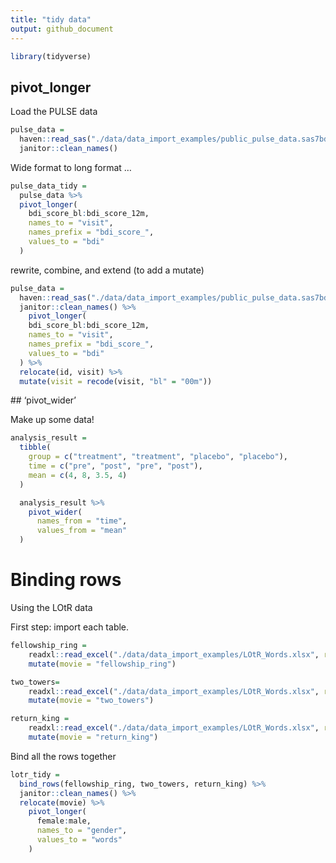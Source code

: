 ```yaml
---
title: "tidy data"
output: github_document
---
```


```r
library(tidyverse)
```


## pivot_longer

Load the PULSE data

```r
pulse_data =
  haven::read_sas("./data/data_import_examples/public_pulse_data.sas7bdat") %>% 
  janitor::clean_names()
```

Wide format to long format ...

```r
pulse_data_tidy =
  pulse_data %>% 
  pivot_longer(
    bdi_score_bl:bdi_score_12m, 
    names_to = "visit", 
    names_prefix = "bdi_score_",
    values_to = "bdi"
  )
```
rewrite, combine, and extend (to add a mutate)

```r
pulse_data =
  haven::read_sas("./data/data_import_examples/public_pulse_data.sas7bdat") %>% 
  janitor::clean_names() %>% 
    pivot_longer(
    bdi_score_bl:bdi_score_12m, 
    names_to = "visit", 
    names_prefix = "bdi_score_",
    values_to = "bdi"
  ) %>% 
  relocate(id, visit) %>% 
  mutate(visit = recode(visit, "bl" = "00m"))
```



 ## 'pivot_wider'
 
 Make up some data!
 
```r
analysis_result =
  tibble(
    group = c("treatment", "treatment", "placebo", "placebo"),
    time = c("pre", "post", "pre", "post"),
    mean = c(4, 8, 3.5, 4)
  )

  analysis_result %>% 
    pivot_wider(
      names_from = "time", 
      values_from = "mean"
  )
```


# Binding rows

Using the LOtR data

First step: import each table.


```r
fellowship_ring =
    readxl::read_excel("./data/data_import_examples/LOtR_Words.xlsx", range = "B3:D6") %>% 
    mutate(movie = "fellowship_ring")

two_towers=
    readxl::read_excel("./data/data_import_examples/LOtR_Words.xlsx", range = "F3:H6") %>% 
    mutate(movie = "two_towers")

return_king =
    readxl::read_excel("./data/data_import_examples/LOtR_Words.xlsx", range = "J3:L6") %>% 
    mutate(movie = "return_king")
```

 Bind all the rows together
 
```r
lotr_tidy =
  bind_rows(fellowship_ring, two_towers, return_king) %>% 
  janitor::clean_names() %>% 
  relocate(movie) %>% 
    pivot_longer(
      female:male,
      names_to = "gender", 
      values_to = "words"
    )
```


 
 